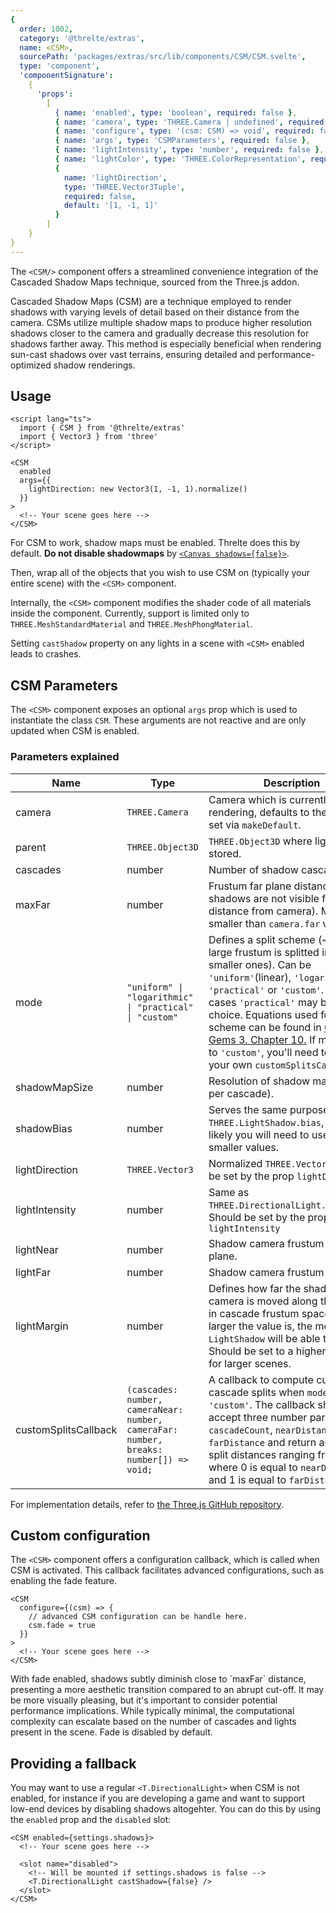 ```yaml
---
{
  order: 1002,
  category: '@threlte/extras',
  name: <CSM>,
  sourcePath: 'packages/extras/src/lib/components/CSM/CSM.svelte',
  type: 'component',
  'componentSignature':
    {
      'props':
        [
          { name: 'enabled', type: 'boolean', required: false },
          { name: 'camera', type: 'THREE.Camera | undefined', required: false },
          { name: 'configure', type: '(csm: CSM) => void', required: false },
          { name: 'args', type: 'CSMParameters', required: false },
          { name: 'lightIntensity', type: 'number', required: false },
          { name: 'lightColor', type: 'THREE.ColorRepresentation', required: false },
          {
            name: 'lightDirection',
            type: 'THREE.Vector3Tuple',
            required: false,
            default: '[1, -1, 1]'
          }
        ]
    }
}
---
```


The `<CSM/>` component offers a streamlined convenience integration of the Cascaded Shadow Maps technique, sourced from the Three.js addon.

<Example path="extras/csm" />

Cascaded Shadow Maps (CSM) are a technique employed to render shadows with varying levels of
detail based on their distance from the camera. CSMs utilize multiple shadow maps to produce
higher resolution shadows closer to the camera and gradually decrease this resolution for
shadows farther away. This method is especially beneficial when rendering sun-cast
shadows over vast terrains, ensuring detailed and performance-optimized shadow renderings.

## Usage

```svelte title="Scene.svelte"
<script lang="ts">
  import { CSM } from '@threlte/extras'
  import { Vector3 } from 'three'
</script>

<CSM
  enabled
  args={{
    lightDirection: new Vector3(1, -1, 1).normalize()
  }}
>
  <!-- Your scene goes here -->
</CSM>
```

For CSM to work, shadow maps must be enabled. Threlte does this by default. **Do not disable shadowmaps** by [`<Canvas shadows={false}>`](/docs/reference/core/canvas#component-signature).

Then, wrap all of the objects that you wish to use CSM on (typically your entire scene) with the `<CSM>` component.

Internally, the `<CSM>` component modifies the shader code of all materials inside the component.
Currently, support is limited only to `THREE.MeshStandardMaterial` and `THREE.MeshPhongMaterial`.

<Tip type="warning">Setting `castShadow` property on any lights in a scene with `<CSM>` enabled leads to crashes.</Tip>

## CSM Parameters

The `<CSM>` component exposes an optional `args` prop which is used to instantiate the class `CSM`. These arguments are not reactive and are only updated when CSM is enabled.

### Parameters explained

| Name                 | Type                                                                                   | Description                                                                                                                                                                                                                                                                                                                                                                                                                                   |
| -------------------- | -------------------------------------------------------------------------------------- | --------------------------------------------------------------------------------------------------------------------------------------------------------------------------------------------------------------------------------------------------------------------------------------------------------------------------------------------------------------------------------------------------------------------------------------------- |
| camera               | `THREE.Camera`                                                                         | Camera which is currently used for rendering, defaults to the camera set via `makeDefault`.                                                                                                                                                                                                                                                                                                                                                   |
| parent               | `THREE.Object3D`                                                                       | `THREE.Object3D` where lights will be stored.                                                                                                                                                                                                                                                                                                                                                                                                 |
| cascades             | number                                                                                 | Number of shadow cascades.                                                                                                                                                                                                                                                                                                                                                                                                                    |
| maxFar               | number                                                                                 | Frustum far plane distance (i.e. shadows are not visible farther this distance from camera). May be smaller than `camera.far` value.                                                                                                                                                                                                                                                                                                          |
| mode                 | `"uniform" \| "logarithmic" \| "practical" \| "custom"`                                | Defines a split scheme (~ how the large frustum is splitted into smaller ones). Can be `'uniform'`(linear), `'logarithmic'`, `'practical'` or `'custom'`. For most cases `'practical'` may be the best choice. Equations used for each scheme can be found in [GPU Gems 3. Chapter 10.](https://developer.nvidia.com/gpugems/GPUGems3/gpugems3_ch10.html) If mode is set to `'custom'`, you'll need to define your own `customSplitsCallback` |
| shadowMapSize        | number                                                                                 | Resolution of shadow maps (one per cascade).                                                                                                                                                                                                                                                                                                                                                                                                  |
| shadowBias           | number                                                                                 | Serves the same purpose as `THREE.LightShadow.bias`, but most likely you will need to use much smaller values.                                                                                                                                                                                                                                                                                                                                |
| lightDirection       | `THREE.Vector3`                                                                        | Normalized `THREE.Vector3`. Should be set by the prop `lightDirection`                                                                                                                                                                                                                                                                                                                                                                        |
| lightIntensity       | number                                                                                 | Same as `THREE.DirectionalLight.intensity`. Should be set by the prop `lightIntensity`                                                                                                                                                                                                                                                                                                                                                        |
| lightNear            | number                                                                                 | Shadow camera frustum near plane.                                                                                                                                                                                                                                                                                                                                                                                                             |
| lightFar             | number                                                                                 | Shadow camera frustum far plane.                                                                                                                                                                                                                                                                                                                                                                                                              |
| lightMargin          | number                                                                                 | Defines how far the shadow camera is moved along the z-axis in cascade frustum space. The larger the value is, the more space `LightShadow` will be able to cover. Should be set to a higher values for larger scenes.                                                                                                                                                                                                                        |
| customSplitsCallback | `(cascades: number, cameraNear: number, cameraFar: number, breaks: number[]) => void;` | A callback to compute custom cascade splits when `mode` is set to `'custom'`. The callback should accept three number parameters: `cascadeCount`, `nearDistance`, `farDistance` and return an array of split distances ranging from 0 to 1, where 0 is equal to `nearDistance` and 1 is equal to `farDistance`.                                                                                                                               |

For implementation details, refer to [the Three.js GitHub repository](https://github.com/mrdoob/three.js/blob/dev/examples/jsm/csm/CSM.js).

## Custom configuration

The `<CSM>` component offers a configuration callback, which is called when CSM is activated.
This callback facilitates advanced configurations, such as enabling the fade feature.

```svelte title="Scene.svelte"
<CSM
  configure={(csm) => {
    // advanced CSM configuration can be handle here.
    csm.fade = true
  }}
>
  <!-- Your scene goes here -->
</CSM>
```

<Tip type="tip">
  With fade enabled, shadows subtly diminish close to `maxFar` distance, presenting a more aesthetic
  transition compared to an abrupt cut-off. It may be more visually pleasing, but it's important to
  consider potential performance implications. While typically minimal, the computational complexity
  can escalate based on the number of cascades and lights present in the scene. Fade is disabled by
  default.
</Tip>

## Providing a fallback

You may want to use a regular `<T.DirectionalLight>` when CSM is not enabled,
for instance if you are developing a game and want to support low-end devices by
disabling shadows altogehter. You can do this by using the `enabled` prop and
the `disabled` slot:

```svelte title="Scene.svelte"
<CSM enabled={settings.shadows}>
  <!-- Your scene goes here -->

  <slot name="disabled">
    <!-- Will be mounted if settings.shadows is false -->
    <T.DirectionalLight castShadow={false} />
  </slot>
</CSM>
```
